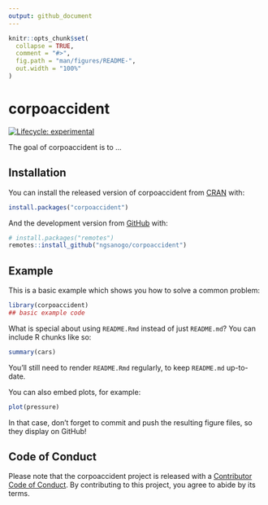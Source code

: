 ```yaml
---
output: github_document
---
```


<!-- README.md is generated from README.Rmd. Please edit that file -->

```r
knitr::opts_chunk$set(
  collapse = TRUE,
  comment = "#>",
  fig.path = "man/figures/README-",
  out.width = "100%"
)
```

# corpoaccident

<!-- badges: start -->
[![Lifecycle: experimental](https://img.shields.io/badge/lifecycle-experimental-orange.svg)](https://www.tidyverse.org/lifecycle/#experimental)
<!-- badges: end -->

The goal of corpoaccident is to ...

## Installation

You can install the released version of corpoaccident from [CRAN](https://CRAN.R-project.org) with:

``` r
install.packages("corpoaccident")
```

And the development version from [GitHub](https://github.com/) with:

``` r
# install.packages("remotes")
remotes::install_github("ngsanogo/corpoaccident")
```
## Example

This is a basic example which shows you how to solve a common problem:

```r
library(corpoaccident)
## basic example code
```

What is special about using `README.Rmd` instead of just `README.md`? You can include R chunks like so:

```r
summary(cars)
```

You'll still need to render `README.Rmd` regularly, to keep `README.md` up-to-date.

You can also embed plots, for example:

```r
plot(pressure)
```

In that case, don't forget to commit and push the resulting figure files, so they display on GitHub!

## Code of Conduct
  
  Please note that the corpoaccident project is released with a [Contributor Code of Conduct](https://contributor-covenant.org/version/2/0/CODE_OF_CONDUCT.html). By contributing to this project, you agree to abide by its terms.
